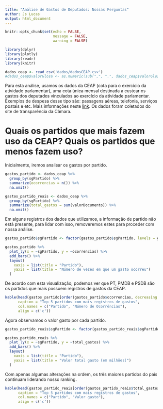 ```yaml
---
title: "Análise de Gastos de Deputados: Nossas Perguntas"
author: Js Lucas
output: html_document
---
```


```r
knitr::opts_chunk$set(echo = FALSE,
                      message = FALSE,
                      warning = FALSE)
```
```r
library(dplyr)
library(plotly)
library(readr)
library(knitr)

dados_ceap <- read_csv('dados/dadosCEAP.csv')
#dados_ceap$valorGlosa <- as.numeric(sub(",", ".", dados_ceap$valorGlosa, fixed = TRUE)) 
```

Para esta análise, usamos os dados da CEAP (cota para o exercício da atividade parlamentar), uma cota única mensal destinada a custear os gastos dos deputados vinculados ao exercício da atividade parlamentar. Exemplos de despesa desse tipo são: passagens aéreas, telefonia, serviços postais e etc. Mais informações neste [link](http://www2.camara.leg.br/transparencia/acesso-a-informacao/copy_of_perguntas-frequentes/cota-para-o-exercicio-da-atividade-parlamentar). Os dados foram coletados do site de transparência da Câmara.

# Quais os partidos que mais fazem uso da CEAP? Quais os partidos que menos fazem uso?

Inicialmente, iremos analisar os gastos por partido.

```r
gastos_partido <- dados_ceap %>% 
  group_by(sgPartido) %>% 
  summarize(ocorrencias = n()) %>% 
  na.omit()

gastos_partido_reais <- dados_ceap %>%
  group_by(sgPartido) %>% 
  summarize(total_gastos = sum(valorDocumento)) %>% 
  na.omit()
```

Em alguns registros dos dados que utilizamos, a informação de partido não está presente, para lidar com isso, removeremos estes para proceder com nossa análise.

```r
gastos_partido$sgPartido <- factor(gastos_partido$sgPartido, levels = gastos_partido$sgPartido[order(gastos_partido$ocorrencias)])

gastos_partido %>% 
  plot_ly(x = ~sgPartido, y = ~ocorrencias) %>% 
  add_bars() %>% 
  layout(
    xaxis = list(title = "Partido"),
    yaxis = list(title = "Número de vezes em que um gasto ocorreu")
  )
```

De acordo com esta visualização, podemos ver que PT, PMDB e PSDB são os partidos que mais possuem registros de gastos da CEAP.

```r
kable(head(gastos_partido[order(gastos_partido$ocorrencias, decreasing = TRUE), ], 5),
      caption = "Top 5 partidos com mais registros de gastos",
      col.names = c("Partido", "Número de Ocorrências"),
      align = c('c'))
```

Agora observamos o valor gasto por cada partido.

```r
gastos_partido_reais$sgPartido <- factor(gastos_partido_reais$sgPartido, levels = gastos_partido_reais$sgPartido[order(gastos_partido_reais$total_gastos)])

gastos_partido_reais %>% 
  plot_ly(x = ~sgPartido, y = ~total_gastos) %>% 
  add_bars() %>% 
  layout(
    xaxis = list(title = "Partido"),
    yaxis = list(title = "Valor total gasto (em milhões)")
  )
```

Com apenas algumas alterações na ordem, os três maiores partidos do país continuam liderando nosso ranking.

```r
kable(head(gastos_partido_reais[order(gastos_partido_reais$total_gastos, decreasing = TRUE), ], 5),
      caption = "Top 5 partidos com mais registros de gastos",
      col.names = c("Partido", "Valor gasto"),
      align = c('c'))
```

